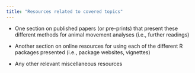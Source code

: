 ```yaml
---
title: "Resources related to covered topics"
---
```


* One section on published papers (or pre-prints) that present these different methods for animal movement analyses (i.e., further readings)

* Another section on online resources for using each of the different R packages presented (i.e., package websites, vignettes)

* Any other relevant miscellaneous resources
